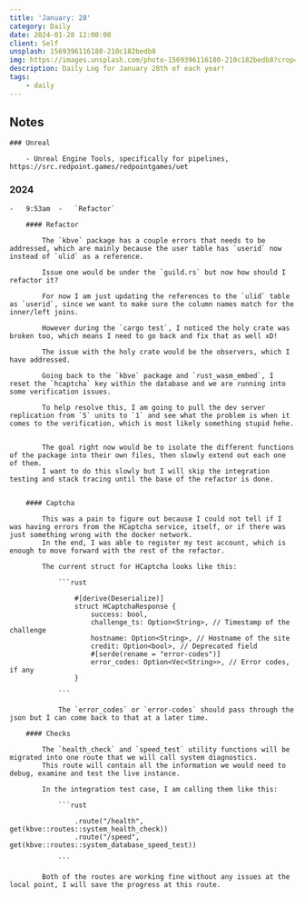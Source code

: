 ```yaml
---
title: 'January: 28'
category: Daily
date: 2024-01-28 12:00:00
client: Self
unsplash: 1569396116180-210c182bedb8
img: https://images.unsplash.com/photo-1569396116180-210c182bedb8?crop=entropy&cs=srgb&fm=jpg&ixid=MnwzNjM5Nzd8MHwxfHJhbmRvbXx8fHx8fHx8fDE2ODE3NDg2ODY&ixlib=rb-4.0.3&q=85
description: Daily Log for January 28th of each year!
tags:
    - daily
---
```


## Notes

    ### Unreal

        - Unreal Engine Tools, specifically for pipelines, https://src.redpoint.games/redpointgames/uet


### 2024

    -   9:53am  -   `Refactor`

        #### Refactor

            The `kbve` package has a couple errors that needs to be addressed, which are mainly because the user table has `userid` now instead of `ulid` as a reference.
            
            Issue one would be under the `guild.rs` but now how should I refactor it? 

            For now I am just updating the references to the `ulid` table as `userid`, since we want to make sure the column names match for the inner/left joins.

            However during the `cargo test`, I noticed the holy crate was broken too, which means I need to go back and fix that as well xD!

            The issue with the holy crate would be the observers, which I have addressed.

            Going back to the `kbve` package and `rust_wasm_embed`, I reset the `hcaptcha` key within the database and we are running into some verification issues.

            To help resolve this, I am going to pull the dev server replication from `5` units to `1` and see what the problem is when it comes to the verification, which is most likely something stupid hehe.

            
            The goal right now would be to isolate the different functions of the package into their own files, then slowly extend out each one of them.
            I want to do this slowly but I will skip the integration testing and stack tracing until the base of the refactor is done.

        
        #### Captcha

            This was a pain to figure out because I could not tell if I was having errors from the HCaptcha service, itself, or if there was just something wrong with the docker network.
            In the end, I was able to register my test account, which is enough to move forward with the rest of the refactor.

            The current struct for HCaptcha looks like this:

                ```rust
                
                    #[derive(Deserialize)]
                    struct HCaptchaResponse {
                        success: bool,
                        challenge_ts: Option<String>, // Timestamp of the challenge
                        hostname: Option<String>, // Hostname of the site
                        credit: Option<bool>, // Deprecated field
                        #[serde(rename = "error-codes")]
                        error_codes: Option<Vec<String>>, // Error codes, if any
                    }

                ```

                The `error_codes` or `error-codes` should pass through the json but I can come back to that at a later time.

        #### Checks

            The `health_check` and `speed_test` utility functions will be migrated into one route that we will call system diagnostics.
            This route will contain all the information we would need to debug, examine and test the live instance.

            In the integration test case, I am calling them like this:

                ```rust
                                
                    .route("/health", get(kbve::routes::system_health_check))
                    .route("/speed", get(kbve::routes::system_database_speed_test))

                ```

            Both of the routes are working fine without any issues at the local point, I will save the progress at this route.